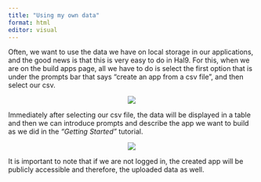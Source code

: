 ---
title: "Using my own data"
format: html
editor: visual
---

Often, we want to use the data we have on local storage in our applications, and the good news is that this is very easy to do in Hal9. For this, when we are on the build apps page, all we have to do is select the first option that is under the prompts bar that says "create an app from a csv file", and then select our csv.

<center><img src="tutorial_01/65.png" style="max-width: 70%"/></center> 

Immediately after selecting our csv file, the data will be displayed in a table and then we can introduce prompts and describe the app we want to build as we did in the *"Getting Started"* tutorial.

<center><img src="tutorial_01/6.gif" style="max-width: 70%"/></center>

It is important to note that if we are not logged in, the created app will be publicly accessible and therefore, the uploaded data as well.
